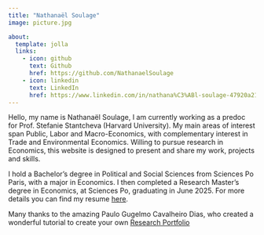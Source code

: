 ```yaml
---
title: "Nathanaël Soulage"
image: picture.jpg

about:
  template: jolla
  links:
    - icon: github
      text: Github
      href: https://github.com/NathanaelSoulage
    - icon: linkedin
      text: LinkedIn
      href: https://www.linkedin.com/in/nathana%C3%ABl-soulage-47920a213?lipi=urn%3Ali%3Apage%3Ad_flagship3_profile_view_base_contact_details%3BoSO6Y6gnTuSABW4B0DkdQg%3D%3D
---
```


Hello, my name is Nathanaël Soulage, I am currently working as a predoc for Prof. Stefanie Stantcheva (Harvard University). My main areas of interest span Public, Labor and Macro-Economics, with complementary interest in Trade and Environmental Economics. Willing to pursue research in Economics, this website is designed to present and share my work, projects and skills. 

I hold a Bachelor's degree in Political and Social Sciences from Sciences Po Paris, with a major in Economics. I then completed a Research Master's degree in Economics, at Sciences Po, graduating in June 2025. For more details you can find my resume [here](Nathanael_Soulage_resume.pdf). 

Many thanks to the amazing Paulo Gugelmo Cavalheiro Dias, who created a wonderful tutorial to create your own [Research Portfolio](https://www.paulogcd.com/portfolio_tutorial/)

